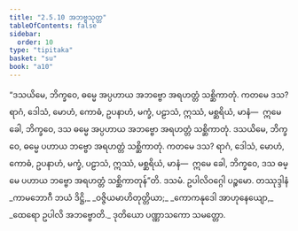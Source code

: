 ```yaml
---
title: "2.5.10 အဘဗ္ဗသုတ္တ"
tableOfContents: false
sidebar:
  order: 10
type: "tipitaka"
basket: "su"
book: "a10"
---
```



<DynamicBreadcrumb />

<Division number="100" book="a10" e="ch" v="17" p="426">

<Paragraph number="918" book="a10">
“ဒသယိမေ, ဘိက္ခဝေ, ဓမ္မေ အပ္ပဟာယ အဘဗ္ဗော အရဟတ္တံ သစ္ဆိကာတုံ. ကတမေ ဒသ? ရာဂံ, ဒေါသံ, မောဟံ, ကောဓံ, ဥပနာဟံ, မက္ခံ, ပဠာသံ, ဣဿံ, မစ္ဆရိယံ, မာနံ—  ဣမေ ခေါ, ဘိက္ခဝေ, ဒသ ဓမ္မေ အပ္ပဟာယ အဘဗ္ဗော အရဟတ္တံ သစ္ဆိကာတုံ.
</Paragraph>

<Paragraph number="919" book="a10">
ဒသယိမေ, ဘိက္ခဝေ, ဓမ္မေ ပဟာယ ဘဗ္ဗော အရဟတ္တံ သစ္ဆိကာတုံ. ကတမေ ဒသ? ရာဂံ, ဒေါသံ, မောဟံ, ကောဓံ, ဥပနာဟံ, မက္ခံ, ပဠာသံ, ဣဿံ, မစ္ဆရိယံ, မာနံ—  ဣမေ ခေါ, ဘိက္ခဝေ, ဒသ ဓမ္မေ ပဟာယ ဘဗ္ဗော အရဟတ္တံ သစ္ဆိကာတုန်”တိ.

</Paragraph>
</Division>

<Paragraph number="920" type="center" book="a10">
ဒသမံ.



</Paragraph>

<Paragraph number="921" type="center" book="a10">
ဥပါလိဝဂ္ဂေါ ပဉ္စမော.



</Paragraph>

<Paragraph number="922" type="center" book="a10">
တဿုဒ္ဒါနံ


</Paragraph>

<Paragraph number="923" type="verses" book="a10">
_ကာမဘောဂီ ဘယံ ဒိဋ္ဌိ,_  
_ဝဇ္ဇိယမာဟိတုတ္တိယာ;_  
_ကောကနုဒေါ အာဟုနေယျော,_  
_ထေရော ဥပါလိ အဘဗ္ဗောတိ._  


</Paragraph>

<Paragraph number="924" type="center" book="a10">
ဒုတိယော ပဏ္ဏာသကော သမတ္တော.
</Paragraph>
